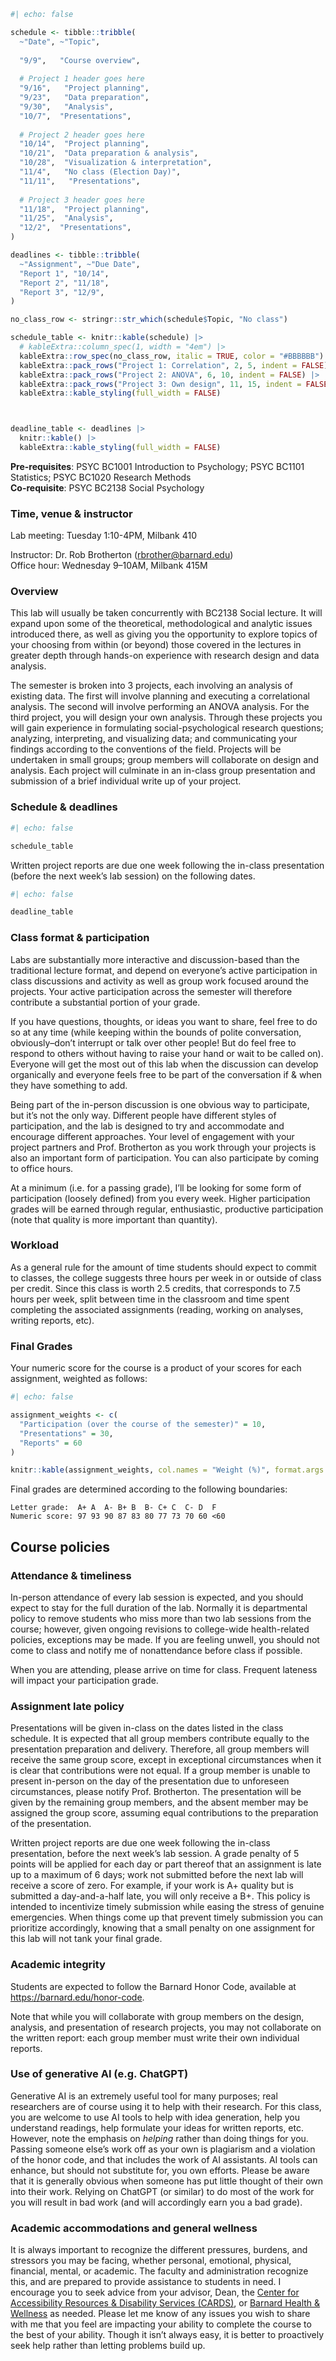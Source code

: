 ```r
#| echo: false

schedule <- tibble::tribble(
  ~"Date", ~"Topic",
  
  "9/9",   "Course overview", 
  
  # Project 1 header goes here
  "9/16",   "Project planning",
  "9/23",   "Data preparation", 
  "9/30",   "Analysis",
  "10/7",  "Presentations",
  
  # Project 2 header goes here
  "10/14",  "Project planning",
  "10/21",  "Data preparation & analysis",
  "10/28",  "Visualization & interpretation",
  "11/4",   "No class (Election Day)",
  "11/11",   "Presentations",
  
  # Project 3 header goes here
  "11/18",  "Project planning",
  "11/25",  "Analysis",
  "12/2",  "Presentations",
)

deadlines <- tibble::tribble(
  ~"Assignment", ~"Due Date", 
  "Report 1", "10/14", 
  "Report 2", "11/18", 
  "Report 3", "12/9", 
)

no_class_row <- stringr::str_which(schedule$Topic, "No class")

schedule_table <- knitr::kable(schedule) |>
  # kableExtra::column_spec(1, width = "4em") |> 
  kableExtra::row_spec(no_class_row, italic = TRUE, color = "#BBBBBB") |>
  kableExtra::pack_rows("Project 1: Correlation", 2, 5, indent = FALSE) |>
  kableExtra::pack_rows("Project 2: ANOVA", 6, 10, indent = FALSE) |>
  kableExtra::pack_rows("Project 3: Own design", 11, 15, indent = FALSE) |>
  kableExtra::kable_styling(full_width = FALSE)



deadline_table <- deadlines |> 
  knitr::kable() |> 
  kableExtra::kable_styling(full_width = FALSE)

```

__Pre-requisites__: PSYC BC1001 Introduction to Psychology; PSYC BC1101 Statistics; PSYC BC1020 Research Methods  
__Co-requisite__: PSYC BC2138 Social Psychology

### Time, venue & instructor

Lab meeting: Tuesday 1:10-4PM, Milbank 410 

Instructor: Dr. Rob Brotherton (<rbrother@barnard.edu>)       
Office hour: Wednesday 9--10AM, Milbank 415M


### Overview

This lab will usually be taken concurrently with BC2138 Social lecture. It will expand upon some of the theoretical, methodological and analytic issues introduced there, as well as giving you the opportunity to explore topics of your choosing from within (or beyond) those covered in the lectures in greater depth through hands-on experience with research design and data analysis.

The semester is broken into 3 projects, each involving an analysis of existing data. The first will involve planning and executing a correlational analysis. The second will involve performing an ANOVA analysis. For the third project, you will design your own analysis. Through these projects you will gain experience in formulating social-psychological research questions; analyzing, interpreting, and visualizing data; and communicating your findings according to the conventions of the field. Projects will be undertaken in small groups; group members will collaborate on design and analysis. Each project will culminate in an in-class group presentation and submission of a brief individual write up of your project.


### Schedule & deadlines

```r
#| echo: false

schedule_table

```
  
  
    
Written project reports are due one week following the in-class presentation (before the next week's lab session) on the following dates.

```r
#| echo: false

deadline_table

```

### Class format & participation

Labs are substantially more interactive and discussion-based than the traditional lecture format, and depend on everyone’s active participation in class discussions and activity as well as group work focused around the projects. Your active participation across the semester will therefore contribute a substantial portion of your grade. 

If you have questions, thoughts, or ideas you want to share, feel free to do so at any time (while keeping within the bounds of polite conversation, obviously--don't interrupt or talk over other people! But do feel free to respond to others without having to raise your hand or wait to be called on). Everyone will get the most out of this lab when the discussion can develop organically and everyone feels free to be part of the conversation if & when they have something to add.

Being part of the in-person discussion is one obvious way to participate, but it’s not the only way. Different people have different styles of participation, and the lab is designed to try and accommodate and encourage different approaches. Your level of engagement with your project partners and Prof. Brotherton as you work through your projects is also an important form of participation. You can also participate by coming to office hours.

At a minimum (i.e. for a passing grade), I’ll be looking for some form of participation (loosely defined) from you every week. Higher participation grades will be earned through regular, enthusiastic, productive participation (note that quality is more important than quantity).



### Workload

As a general rule for the amount of time students should expect to commit to classes, the college suggests three hours per week in or outside of class per credit. Since this class is worth 2.5 credits, that corresponds to 7.5 hours per week, split between time in the classroom and time spent completing the associated assignments (reading, working on analyses, writing reports, etc).



### Final Grades

Your numeric score for the course is a product of your scores for each assignment, weighted as follows:

```r
#| echo: false

assignment_weights <- c(
  "Participation (over the course of the semester)" = 10,
  "Presentations" = 30,
  "Reports" = 60
)

knitr::kable(assignment_weights, col.names = "Weight (%)", format.args = )

```


Final grades are determined according to the following boundaries:

    Letter grade:  A+ A  A-	B+ B  B- C+ C  C- D  F
    Numeric score: 97 93 90 87 83 80 77 73 70 60 <60



## Course policies

### Attendance & timeliness

In-person attendance of every lab session is expected, and you should expect to stay for the full duration of the lab. Normally it is departmental policy to remove students who miss more than two lab sessions from the course; however, given ongoing revisions to college-wide health-related policies, exceptions may be made. If you are feeling unwell, you should not come to class and notify me of nonattendance before class if possible.

When you are attending, please arrive on time for class. Frequent lateness will impact your participation grade.


### Assignment late policy {#sec-late-policy}

Presentations will be given in-class on the dates listed in the class schedule. It is expected that all group members contribute equally to the presentation preparation and delivery. Therefore, all group members will receive the same group score, except in exceptional circumstances when it is clear that contributions were not equal. If a group member is unable to present in-person on the day of the presentation due to unforeseen circumstances, please notify Prof. Brotherton. The presentation will be given by the remaining group members, and the absent member may be assigned the group score, assuming equal contributions to the preparation of the presentation.

Written project reports are due one week following the in-class presentation, before the next week's lab session. A grade penalty of 5 points will be applied for each day or part thereof that an assignment is late up to a maximum of 6 days; work not submitted before the next lab will receive a score of zero. For example, if your work is A+ quality but is submitted a day-and-a-half late, you will only receive a B+. This policy is intended to incentivize timely submission while easing the stress of genuine emergencies. When things come up that prevent timely submission you can prioritize accordingly, knowing that a small penalty on one assignment for this lab will not tank your final grade.


### Academic integrity

Students are expected to follow the Barnard Honor Code, available at <https://barnard.edu/honor-code>.

Note that while you will collaborate with group members on the design, analysis, and presentation of research projects, you may not collaborate on the written report: each group member must write their own individual reports. 


### Use of generative AI (e.g. ChatGPT)

Generative AI is an extremely useful tool for many purposes; real researchers are of course using it to help with their research. For this class, you are welcome to use AI tools to help with idea generation, help you understand readings, help formulate your ideas for written reports, etc. However, note the emphasis on *helping* rather than doing things for you. Passing someone else's work off as your own is plagiarism and a violation of the honor code, and that includes the work of AI assistants. AI tools can enhance, but should not substitute for, you own efforts. Please be aware that it is generally obvious when someone has put little thought of their own into their work. Relying on ChatGPT (or similar) to do most of the work for you will result in bad work (and will accordingly earn you a bad grade).



### Academic accommodations and general wellness

It is always important to recognize the different pressures, burdens, and stressors you may be facing, whether personal, emotional, physical, financial, mental, or academic. The faculty and administration recognize this, and are prepared to provide assistance to students in need. I encourage you to seek advice from your advisor, Dean, the [Center for Accessibility Resources & Disability Services (CARDS)](https://barnard.edu/disability-services), or [Barnard Health & Wellness](https://barnard.edu/health-wellness) as needed. Please let me know of any issues you wish to share with me that you feel are impacting your ability to complete the course to the best of your ability. Though it isn’t always easy, it is better to proactively seek help rather than letting problems build up.


